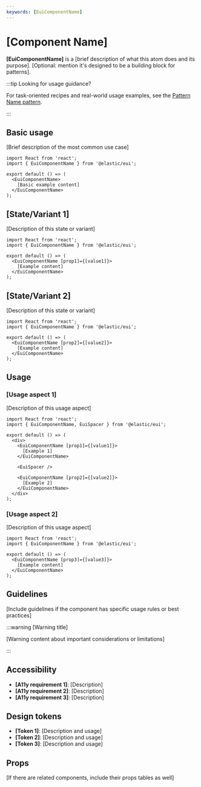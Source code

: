 ```yaml
---
keywords: [EuiComponentName]
---
```


# [Component Name]

**[EuiComponentName]** is a [brief description of what this atom does and its purpose]. [Optional: mention it's designed to be a building block for patterns].

:::tip Looking for usage guidance?

For task-oriented recipes and real-world usage examples, see the [Pattern Name pattern](/docs/patterns/[category]/[pattern-name]).

:::

## Basic usage

[Brief description of the most common use case]

```tsx interactive
import React from 'react';
import { EuiComponentName } from '@elastic/eui';

export default () => (
  <EuiComponentName>
    [Basic example content]
  </EuiComponentName>
);
```

## [State/Variant 1]

[Description of this state or variant]

```tsx interactive
import React from 'react';
import { EuiComponentName } from '@elastic/eui';

export default () => (
  <EuiComponentName [prop1]={[value1]}>
    [Example content]
  </EuiComponentName>
);
```

## [State/Variant 2]

[Description of this state or variant]

```tsx interactive
import React from 'react';
import { EuiComponentName } from '@elastic/eui';

export default () => (
  <EuiComponentName [prop2]={[value2]}>
    [Example content]
  </EuiComponentName>
);
```

## Usage

### [Usage aspect 1]

[Description of this usage aspect]

```tsx interactive
import React from 'react';
import { EuiComponentName, EuiSpacer } from '@elastic/eui';

export default () => (
  <div>
    <EuiComponentName [prop1]={[value1]}>
      [Example 1]
    </EuiComponentName>
    
    <EuiSpacer />
    
    <EuiComponentName [prop2]={[value2]}>
      [Example 2]
    </EuiComponentName>
  </div>
);
```

### [Usage aspect 2]

[Description of this usage aspect]

```tsx interactive
import React from 'react';
import { EuiComponentName } from '@elastic/eui';

export default () => (
  <EuiComponentName [prop3]={[value3]}>
    [Example content]
  </EuiComponentName>
);
```

## Guidelines

[Include guidelines if the component has specific usage rules or best practices]

:::warning [Warning title]

[Warning content about important considerations or limitations]

:::

## Accessibility

- **[A11y requirement 1]**: [Description]
- **[A11y requirement 2]**: [Description]
- **[A11y requirement 3]**: [Description]

## Design tokens

- **[Token 1]**: [Description and usage]
- **[Token 2]**: [Description and usage]
- **[Token 3]**: [Description and usage]

## Props


<PropTable definition={docgen.EuiComponentName} />

[If there are related components, include their props tables as well]
